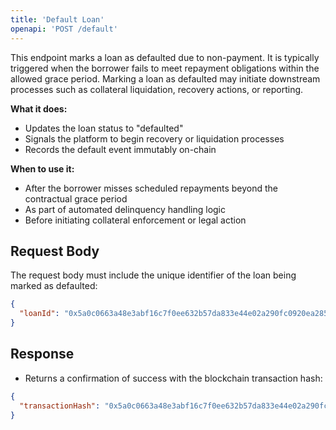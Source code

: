 ```yaml
---
title: 'Default Loan'
openapi: 'POST /default'
---
```


This endpoint marks a loan as defaulted due to non-payment. It is typically triggered when the borrower fails to meet repayment obligations within the allowed grace period. Marking a loan as defaulted may initiate downstream processes such as collateral liquidation, recovery actions, or reporting.

**What it does:**
- Updates the loan status to "defaulted"
- Signals the platform to begin recovery or liquidation processes
- Records the default event immutably on-chain

**When to use it:**
- After the borrower misses scheduled repayments beyond the contractual grace period
- As part of automated delinquency handling logic
- Before initiating collateral enforcement or legal action

## Request Body

The request body must include the unique identifier of the loan being marked as defaulted:

```json
{
  "loanId": "0x5a0c0663a48e3abf16c7f0ee632b57da833e44e02a290fc0920ea2858da31f73"
}
```

## Response

- Returns a confirmation of success with the blockchain transaction hash:

```json
{
  "transactionHash": "0x5a0c0663a48e3abf16c7f0ee632b57da833e44e02a290fc0920ea2858da31f73"
}
```
